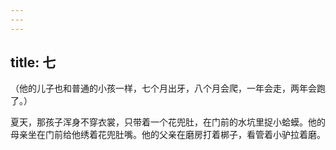 ```yaml
---
---
---
```

title: 七
---



（他的儿子也和普通的小孩一样，七个月出牙，八个月会爬，一年会走，两年会跑了。）

夏天，那孩子浑身不穿衣裳，只带着一个花兜肚，在门前的水坑里捉小蛤蟆。他的母亲坐在门前给他绣着花兜肚嘴。他的父亲在磨房打着梆子，看管着小驴拉着磨。